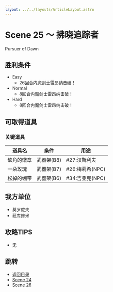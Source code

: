 ```yaml
---
layout: ../../layouts/ArticleLayout.astro
---
```

# Scene 25 ～ 拂晓追踪者  

Pursuer of Dawn

## 胜利条件 

- Easy
  - 26回合内魔剑士雷昂纳击破！
- Normal
  - 8回合内魔剑士雷昂纳击破！
- Hard
  - 8回合内魔剑士雷昂纳击破！

## 可取得道具 

### 关键道具

|道具名|条件|用途|
|---|---|---|
|缺角的徽章|武器架(B8)|#27:汉斯利夫|
|一朵玫瑰|武器架(B7)|#26:梅莉希(NPC)|
|松掉的绷带|武器架(B6)|#34:吉亚克(NPC)|

## 我方单位 

- 莫罗佐夫
- 菈库修米

## 攻略TIPS 

- 无

## 跳转

- [返回目录](../mellia)
- [Scene 24](./2-24)
- [Scene 26](./2-26)